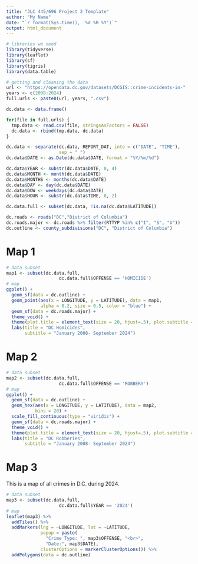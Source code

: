---
title: "JLC 445/696 Project 2 Template"
author: "My Name"
date: "`r format(Sys.time(), '%d %B %Y')`"
output: html_document
---

```{r, echo=FALSE, warning=FALSE, message=FALSE, results='hide'}
# libraries we need
library(tidyverse)
library(leaflet)
library(sf)
library(tigris)
library(data.table)

# getting and cleaning the data
url <- "https://opendata.dc.gov/datasets/DCGIS::crime-incidents-in-"
years <- c(2008:2024)
full.urls <- paste0(url, years, ".csv")

dc.data <- data.frame()

for(file in full.urls) {
  tmp.data <- read.csv(file, stringsAsFactors = FALSE)
  dc.data <- rbind(tmp.data, dc.data)
}

dc.data <- separate(dc.data, REPORT_DAT, into = c("DATE", "TIME"),
                    sep = " ")
dc.data$DATE <- as.Date(dc.data$DATE, format = "%Y/%m/%d")

dc.data$YEAR <- substr(dc.data$DATE, 0, 4)
dc.data$MONTH <- month(dc.data$DATE)
dc.data$MONTHS <- months(dc.data$DATE)
dc.data$DAY <- day(dc.data$DATE)
dc.data$DOW <- weekdays(dc.data$DATE)
dc.data$HOUR <- substr(dc.data$TIME, 0, 2)

dc.data.full <- subset(dc.data, !is.na(dc.data$LATITUDE))

dc.roads <- roads("DC","District of Columbia")
dc.roads.major <- dc.roads %>% filter(RTTYP %in% c("I", "S", "U"))
dc.outline <- county_subdivisions("DC", "District of Columbia")
```

# Map 1
```{r, echo=FALSE}
# data subset
map1 <- subset(dc.data.full, 
                    dc.data.full$OFFENSE == 'HOMICIDE')
# map
ggplot() + 
  geom_sf(data = dc.outline) +
  geom_point(aes(x = LONGITUDE, y = LATITUDE), data = map1, 
             alpha = 0.2, size = 0.5, color = "blue") + 
  geom_sf(data = dc.roads.major) +
  theme_void() + 
  theme(plot.title = element_text(size = 20, hjust=.5), plot.subtitle = element_text(size = 8, hjust=.5, margin=margin(2, 0, 5, 0))) + 
  labs(title = "DC Homicides", 
       subtitle = "January 2008- September 2024")
```

# Map 2
```{r, echo=FALSE}
# data subset
map2 <- subset(dc.data.full, 
                    dc.data.full$OFFENSE == 'ROBBERY')
# map
ggplot() +
  geom_sf(data = dc.outline) +
  geom_hex(aes(x = LONGITUDE, y = LATITUDE), data = map2, 
           bins = 20) +
  scale_fill_continuous(type = "viridis") +
  geom_sf(data = dc.roads.major) +
  theme_void() + 
  theme(plot.title = element_text(size = 20, hjust=.5), plot.subtitle = element_text(size = 8, hjust=.5, margin=margin(2, 0, 5, 0))) + 
  labs(title = "DC Robberies", 
       subtitle = "January 2008- September 2024")
```

# Map 3
This is a map of all crimes in D.C. during 2024.
```{r, message=FALSE, echo=FALSE, warning=FALSE}
# data subset
map3 <- subset(dc.data.full, 
                    dc.data.full$YEAR == '2024')
# map
leaflet(map3) %>%
  addTiles() %>%
  addMarkers(lng = ~LONGITUDE, lat = ~LATITUDE, 
             popup = paste(
               "Crime Type: ", map3$OFFENSE, "<br>",
               "Date:", map3$DATE), 
             clusterOptions = markerClusterOptions()) %>%
  addPolygons(data = dc.outline)
```


